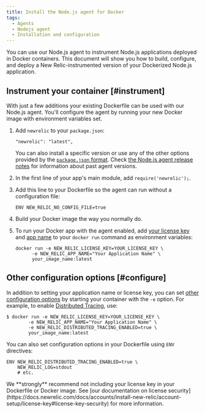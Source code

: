 ```yaml
---
title: Install the Node.js agent for Docker
tags:
  - Agents
  - Nodejs agent
  - Installation and configuration
---
```


You can use our Node.js agent to instrument Node.js applications deployed in Docker containers. This document will show you how to build, configure, and deploy a New Relic-instrumented version of your Dockerized Node.js application.

## Instrument your container [#instrument]

With just a few additions your existing Dockerfile can be used with our Node.js agent. You'll configure the agent by running your new Docker image with environment variables set.

1. Add `newrelic` to your `package.json`:

   ```
   "newrelic": "latest",
   ```

   You can also install a specific version or use any of the other options provided by the [`package.json` format](https://docs.npmjs.com/files/package.json#dependencies). Check [the Node.js agent release notes](https://docs.newrelic.com/docs/release-notes/agent-release-notes/nodejs-release-notes) for information about past agent versions.
2. In the first line of your app's main module, add `require('newrelic');`.
3. Add this line to your Dockerfile so the agent can run without a configuration file:

   ```
   ENV NEW_RELIC_NO_CONFIG_FILE=true
   ```
4. Build your Docker image the way you normally do.
5. To run your Docker app with the agent enabled, add [your license key](https://docs.newrelic.com/docs/accounts/install-new-relic/account-setup/license-key) and [app name](https://docs.newrelic.com/docs/agents/manage-apm-agents/app-naming/name-your-application) to your `docker run` command as environment variables:

   ```
   docker run -e NEW_RELIC_LICENSE_KEY=YOUR_LICENSE_KEY \
         -e NEW_RELIC_APP_NAME="Your Application Name" \
         your_image_name:latest
   ```

## Other configuration options [#configure]

In addition to setting your application name or license key, you can set [other configuration options](https://docs.newrelic.com/docs/agents/nodejs-agent/installation-configuration/nodejs-agent-configuration) by starting your container with the `-e` option. For example, to enable [Distributed Tracing](https://docs.newrelic.com/docs/understand-dependencies/distributed-tracing/get-started/introduction-distributed-tracing), use:

```
$ docker run -e NEW_RELIC_LICENSE_KEY=YOUR_LICENSE_KEY \
        -e NEW_RELIC_APP_NAME="Your Application Name" \
        -e NEW_RELIC_DISTRIBUTED_TRACING_ENABLED=true \
        your_image_name:latest
```

You can also set configuration options in your Dockerfile using `ENV` directives:

```
ENV NEW_RELIC_DISTRIBUTED_TRACING_ENABLED=true \
    NEW_RELIC_LOG=stdout
    # etc.
```

<Callout variant="important">
  We **strongly** recommend not including your license key in your Dockerfile or Docker image. See [our documentation on license security](https://docs.newrelic.com/docs/accounts/install-new-relic/account-setup/license-key#license-key-security) for more information.
</Callout>
